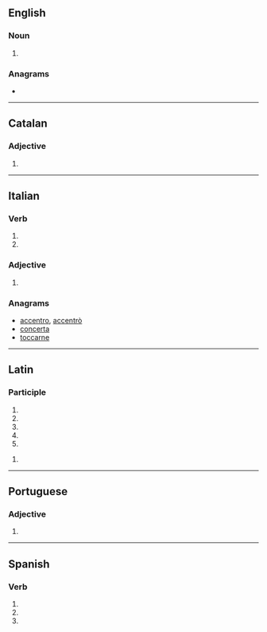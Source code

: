 {{also|concretá}}
==English==

===Noun===
{{head|en|noun plural form}}

# {{inflection of|concretum||p|lang=en}}

===Anagrams===
* {{anagrams|en|accentor}}

----

==Catalan==

===Adjective===
{{head|ca|adjective form}}

# {{feminine singular of|concret|lang=ca}}

----

==Italian==

===Verb===
{{head|it|verb form}}

# {{inflection of|concretare||3|s|pres|indc|lang=it}}
# {{inflection of|concretare||2|s|impr|lang=it}}

===Adjective===
{{head|it|adjective form|g=f-s}}

# {{inflection of|concreto||f|s|lang=it}}

===Anagrams===
* [[accentro#Italian|accentro]], [[accentrò#Italian|accentrò]]
* [[concerta#Italian|concerta]]
* [[toccarne#Italian|toccarne]]

----

==Latin==

===Participle===
{{la-part-form|concrēta}}

# {{inflection of|concrētus||nom|f|s|lang=la}}
# {{inflection of|concrētus||nom|n|p|lang=la}}
# {{inflection of|concrētus||acc|n|p|lang=la}}
# {{inflection of|concrētus||voc|f|s|lang=la}}
# {{inflection of|concrētus||voc|n|p|lang=la}}

{{la-part-form|concrētā}}

# {{inflection of|concrētus||abl|f|s|lang=la}}

----

==Portuguese==

===Adjective===
{{pt-adj-form|f-s}}

# {{pt-adj form of|concreto|f|sg}}

----

==Spanish==

===Verb===
{{head|es|verb form}}

# {{es-verb form of|ending=ar|mood=imperative|sense=affirmative|pers=2|formal=no|number=singular|concretar}}
# {{es-verb form of|ending=ar|mood=indicative|tense=present|pers=2|formal=yes|number=singular|concretar}}
# {{es-verb form of|ending=ar|mood=indicative|tense=present|pers=3|number=singular|concretar}}